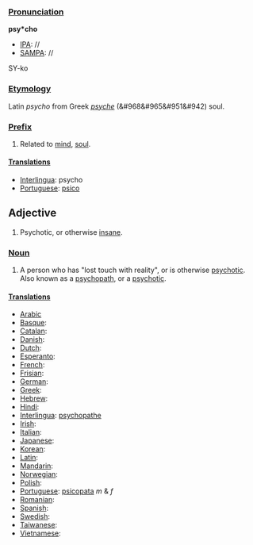 ===[[Pronunciation]]===

'''psy*cho'''
*[[IPA]]: //
*[[SAMPA]]: //
SY-ko
===[[Etymology]]===

Latin ''psycho'' from Greek ''[[psycho-|psyche]]'' (&#968&#965&#951&#942) soul.
===[[Prefix]]===

#Related to [[mind]], [[soul]].

====[[Translations]]====
*[[Interlingua]]: psycho
*[[Portuguese]]: [[psico]]

==Adjective==

#Psychotic, or otherwise [[insane]].

===[[Noun]]===

#A person who has "lost touch with reality", or is otherwise [[psychotic]].  Also known as a [[psychopath]], or a [[psychotic]].

====[[Translations]]====
*[[Arabic]]
*[[Basque]]:
*[[Catalan]]:
*[[Danish]]:
*[[Dutch]]:
*[[Esperanto]]:
*[[French]]:
*[[Frisian]]:
*[[German]]:
*[[Greek]]:
*[[Hebrew]]:
*[[Hindi]]:
*[[Interlingua]]: [[psychopathe]]
*[[Irish]]:
*[[Italian]]:
*[[Japanese]]:
*[[Korean]]:
*[[Latin]]:
*[[Mandarin]]:
*[[Norwegian]]:
*[[Polish]]:
*[[Portuguese]]: [[psicopata]] ''m'' & ''f''
*[[Romanian]]:
*[[Spanish]]:
*[[Swedish]]:
*[[Taiwanese]]:
*[[Vietnamese]]: